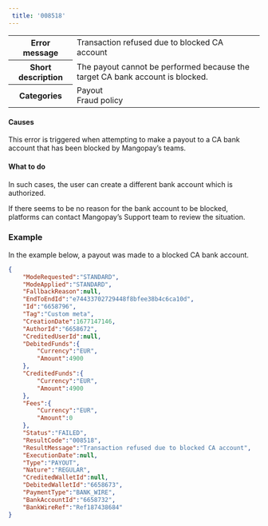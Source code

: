 ```yaml
---  
 title: '008518'  
---  
```

  
<table>
    <tbody>
        <tr>
            <th scope="row"><strong>Error message</strong></th>
            <td>Transaction refused due to blocked CA account</td>
        </tr>
        <tr>
            <th scope="row"><strong>Short description</strong></th>
            <td>The payout cannot be performed because the target CA bank account is blocked.</td>
        </tr>
        <tr>
            <th scope="row"><strong>Categories</strong></th>
            <td>  
<div class="label">Payout</div>  
<div class="label">Fraud policy</div>
</td>
        </tr>
    </tbody>
</table>  

#### Causes  

This error is triggered when attempting to make a payout to a CA bank account that has been blocked by Mangopay’s teams.  

#### What to do  

In such cases, the user can create a different bank account which is authorized.  

If there seems to be no reason for the bank account to be blocked, platforms can contact Mangopay’s Support team to review the situation.  

### Example  

In the example below, a payout was made to a blocked CA bank account.  
```json API Response
{
    "ModeRequested":"STANDARD",
    "ModeApplied":"STANDARD",
    "FallbackReason":null,
    "EndToEndId":"e74433702729448f8bfee38b4c6ca10d",
    "Id":"6658796",
    "Tag":"Custom meta",
    "CreationDate":1677147146,
    "AuthorId":"6658672",
    "CreditedUserId":null,
    "DebitedFunds":{
        "Currency":"EUR",
        "Amount":4900
    },
    "CreditedFunds":{
        "Currency":"EUR",
        "Amount":4900
    },
    "Fees":{
        "Currency":"EUR",
        "Amount":0
    },
    "Status":"FAILED",
    "ResultCode":"008518",
    "ResultMessage":"Transaction refused due to blocked CA account",
    "ExecutionDate":null,
    "Type":"PAYOUT",
    "Nature":"REGULAR",
    "CreditedWalletId":null,
    "DebitedWalletId":"6658673",
    "PaymentType":"BANK_WIRE",
    "BankAccountId":"6658732",
    "BankWireRef":"Ref187438684"
}
```